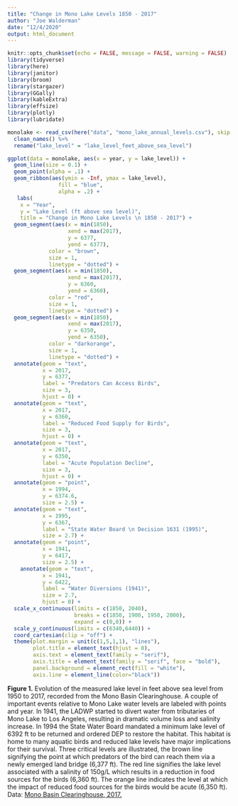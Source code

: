 ```yaml
---
title: "Change in Mono Lake Levels 1850 - 2017"
author: "Joe Walderman"
date: "12/4/2020"
output: html_document
---
```


```r
knitr::opts_chunk$set(echo = FALSE, message = FALSE, warning = FALSE)
library(tidyverse)
library(here)
library(janitor)
library(broom)
library(stargazer)
library(GGally)
library(kableExtra)
library(effsize)
library(plotly)
library(lubridate)
```

```r
monolake <- read_csv(here("data", "mono_lake_annual_levels.csv"), skip = 5) %>% 
  clean_names() %>% 
  rename("lake_level" = "lake_level_feet_above_sea_level")

```

```r

ggplot(data = monolake, aes(x = year, y = lake_level)) +
  geom_line(size = 0.1) +
  geom_point(alpha = .1) +
  geom_ribbon(aes(ymin = -Inf, ymax = lake_level),
                fill = "blue",
                alpha = .2) +
   labs(
    x = "Year",
    y = "Lake Level (ft above sea level)",
    title = "Change in Mono Lake Levels \n 1850 - 2017") +
  geom_segment(aes(x = min(1850),
                   xend = max(2017),
                   y = 6377,
                   yend = 6377),
             color = "brown", 
             size = 1,
             linetype = "dotted") +
  geom_segment(aes(x = min(1850),
                   xend = max(2017),
                   y = 6360,
                   yend = 6360),
             color = "red", 
             size = 1,
             linetype = "dotted") +
  geom_segment(aes(x = min(1850),
                   xend = max(2017),
                   y = 6350,
                   yend = 6350),
             color = "darkorange", 
             size = 1,
             linetype = "dotted") +
  annotate(geom = "text", 
           x = 2017, 
           y = 6377,
           label = "Predators Can Access Birds",
           size = 3,
           hjust = 0) +
  annotate(geom = "text", 
           x = 2017, 
           y = 6360, 
           label = "Reduced Food Supply for Birds",
           size = 3,
           hjust = 0) +
  annotate(geom = "text", 
           x = 2017, 
           y = 6350, 
           label = "Acute Population Decline",
           size = 3,
           hjust = 0) +
  annotate(geom = "point",
           x = 1994,
           y = 6374.6,
           size = 2.5) +
  annotate(geom = "text",
           x = 1995,
           y = 6367,
           label = "State Water Board \n Decision 1631 (1995)",
           size = 2.7) +
  annotate(geom = "point",
           x = 1941,
           y = 6417,
           size = 2.5) +
    annotate(geom = "text",
           x = 1941,
           y = 6422,
           label = "Water Diversions (1941)",
           size = 2.7,
           hjust = 0) +
  scale_x_continuous(limits = c(1850, 2040), 
                     breaks = c(1850, 1900, 1950, 2000), 
                     expand = c(0,0)) +
  scale_y_continuous(limits = c(6340,6440)) +
  coord_cartesian(clip = "off") +
  theme(plot.margin = unit(c(1,5,1,1), "lines"),
        plot.title = element_text(hjust = 0),
        axis.text = element_text(family = "serif"),
        axis.title = element_text(family = "serif", face = "bold"),
        panel.background = element_rect(fill = "white"),
        axis.line = element_line(color="black"))
```


**Figure 1.** Evolution of the measured lake level in feet above sea level from 1950 to 2017, recorded from the Mono Basin Clearinghouse. A couple of important events relative to Mono Lake water levels are labeled with points and year. In 1941, the LADWP started to divert water from tributaries of Mono Lake to Los Angeles, resulting in dramatic volume loss and salinity increase. In 1994 the State Water Board mandated a minimum lake level of 6392 ft to be returned and ordered DEP to restore the habitat. This habitat is home to many aquatic birds and reduced lake levels have major implications for their survival. Three critical levels are illustrated, the brown line signifying the point at which predators of the bird can reach them via a newly emerged land bridge (6,377 ft). The red line signifies the lake level associated with a salinity of 150g/L which results in a reduction in food sources for the birds (6,360 ft). The orange line indicates the level at which the impact of reduced food sources for the birds would be acute (6,350 ft). Data: [Mono Basin Clearinghouse, 2017.](https://www.monobasinresearch.org/data/levelyearly.php)
